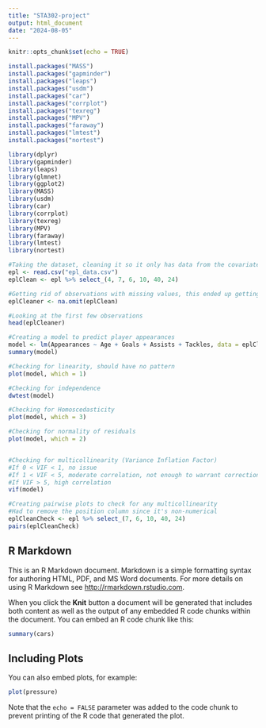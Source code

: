 ```yaml
---
title: "STA302-project"
output: html_document
date: "2024-08-05"
---
```


```r
knitr::opts_chunk$set(echo = TRUE)
```
```r
install.packages("MASS")
install.packages("gapminder")
install.packages("leaps")
install.packages("usdm")
install.packages("car")
install.packages("corrplot")
install.packages("texreg")
install.packages("MPV")
install.packages("faraway")
install.packages("lmtest")
install.packages("nortest")

library(dplyr)
library(gapminder)
library(leaps)
library(glmnet)
library(ggplot2)
library(MASS)
library(usdm)
library(car)
library(corrplot)
library(texreg)
library(MPV)
library(faraway)
library(lmtest)
library(nortest)
```

```r
#Taking the dataset, cleaning it so it only has data from the covariates we're interested in
epl <- read.csv("epl_data.csv")
eplClean <- epl %>% select_(4, 7, 6, 10, 40, 24)

#Getting rid of observations with missing values, this ended up getting rid of all GK data
eplCleaner <- na.omit(eplClean)

#Looking at the first few observations
head(eplCleaner)

#Creating a model to predict player appearances
model <- lm(Appearances ~ Age + Goals + Assists + Tackles, data = eplCleaner)
summary(model)
```

```r
#Checking for linearity, should have no pattern
plot(model, which = 1)

#Checking for independence
dwtest(model)

#Checking for Homoscedasticity
plot(model, which = 3)

#Checking for normality of residuals
plot(model, which = 2)


#Checking for multicollinearity (Variance Inflation Factor)
#If 0 < VIF < 1, no issue
#If 1 < VIF < 5, moderate correlation, not enough to warrant correction
#If VIF > 5, high correlation
vif(model)

```

```r
#Creating pairwise plots to check for any multicollinearity
#Had to remove the position column since it's non-numerical
eplCleanCheck <- epl %>% select_(7, 6, 10, 40, 24)
pairs(eplCleanCheck)
```

## R Markdown

This is an R Markdown document. Markdown is a simple formatting syntax for authoring HTML, PDF, and MS Word documents. For more details on using R Markdown see <http://rmarkdown.rstudio.com>.

When you click the **Knit** button a document will be generated that includes both content as well as the output of any embedded R code chunks within the document. You can embed an R code chunk like this:

```r
summary(cars)
```

## Including Plots

You can also embed plots, for example:

```r
plot(pressure)
```

Note that the `echo = FALSE` parameter was added to the code chunk to prevent printing of the R code that generated the plot.
